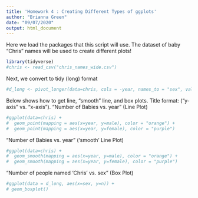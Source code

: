 ```yaml
---
title: 'Homework 4 : Creating Different Types of ggplots'
author: "Brianna Green"
date: "09/07/2020"
output: html_document
---
```

Here we load the packages that this script will use. The dataset of baby "Chris" names will be used to create different plots!
```r
library(tidyverse)
#chris <- read_csv("chris_names_wide.csv") 
```

Next, we convert to tidy (long) format
```r
#d_long <- pivot_longer(data=chris, cols = -year, names_to = "sex", values_to = "n")
```

Below shows how to get line, "smooth" line, and box plots. Title format: ("y-axis" vs. "x-axis").
"Number of Babies vs. year" (Line Plot)
```r
#ggplot(data=chris) +
#  geom_point(mapping = aes(x=year, y=male), color = "orange") +
#  geom_point(mapping = aes(x=year, y=female), color = "purple")
```

"Number of Babies vs. year" ('smooth' Line Plot)
```r
#ggplot(data=chris) +
#  geom_smooth(mapping = aes(x=year, y=male), color = "orange") +
#  geom_smooth(mapping = aes(x=year, y=female), color = "purple")
```

"Number of people named 'Chris' vs. sex" (Box Plot)
```r
#ggplot(data = d_long, aes(x=sex, y=n)) +
# geom_boxplot()
```